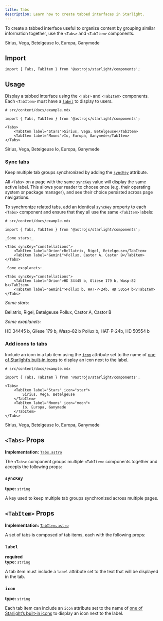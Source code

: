 ```yaml
---
title: Tabs
description: Learn how to create tabbed interfaces in Starlight.
---
```



To create a tabbed interface useful to organize content by grouping similar information together, use the `<Tabs>` and `<TabItem>` components.


<Preview>

<Tabs slot="preview">
	<TabItem label="Stars">Sirius, Vega, Betelgeuse</TabItem>
	<TabItem label="Moons">Io, Europa, Ganymede</TabItem>
</Tabs>

</Preview>

## Import

```tsx
import { Tabs, TabItem } from '@astrojs/starlight/components';
```

## Usage

Display a tabbed interface using the `<Tabs>` and `<TabItem>` components.
Each `<TabItem>` must have a [`label`](#label) to display to users.

<Preview>

```mdx
# src/content/docs/example.mdx

import { Tabs, TabItem } from '@astrojs/starlight/components';

<Tabs>
	<TabItem label="Stars">Sirius, Vega, Betelgeuse</TabItem>
	<TabItem label="Moons">Io, Europa, Ganymede</TabItem>
</Tabs>
```

<Tabs slot="preview">
	<TabItem label="Stars">Sirius, Vega, Betelgeuse</TabItem>
	<TabItem label="Moons">Io, Europa, Ganymede</TabItem>
</Tabs>

</Preview>

### Sync tabs

Keep multiple tab groups synchronized by adding the [`syncKey`](#synckey) attribute.

All `<Tabs>` on a page with the same `syncKey` value will display the same active label.
This allows your reader to choose once (e.g. their operating system or package manager), and see their choice persisted across page navigations.

To synchronize related tabs, add an identical `syncKey` property to each `<Tabs>` component and ensure that they all use the same `<TabItem>` labels:

<Preview>

```mdx 'syncKey="constellations"'
# src/content/docs/example.mdx

import { Tabs, TabItem } from '@astrojs/starlight/components';

_Some stars:_

<Tabs syncKey="constellations">
	<TabItem label="Orion">Bellatrix, Rigel, Betelgeuse</TabItem>
	<TabItem label="Gemini">Pollux, Castor A, Castor B</TabItem>
</Tabs>

_Some exoplanets:_

<Tabs syncKey="constellations">
	<TabItem label="Orion">HD 34445 b, Gliese 179 b, Wasp-82 b</TabItem>
	<TabItem label="Gemini">Pollux b, HAT-P-24b, HD 50554 b</TabItem>
</Tabs>
```

<Fragment slot="preview">

_Some stars:_

<Tabs syncKey="constellations">
	<TabItem label="Orion">Bellatrix, Rigel, Betelgeuse</TabItem>
	<TabItem label="Gemini">Pollux, Castor A, Castor B</TabItem>
</Tabs>

_Some exoplanets:_

<Tabs syncKey="constellations">
	<TabItem label="Orion">HD 34445 b, Gliese 179 b, Wasp-82 b</TabItem>
	<TabItem label="Gemini">Pollux b, HAT-P-24b, HD 50554 b</TabItem>
</Tabs>

</Fragment>

</Preview>

### Add icons to tabs

Include an icon in a tab item using the [`icon`](#icon) attribute set to the name of [one of Starlight’s built-in icons](/reference/icons/#all-icons) to display an icon next to the label.

<Preview>

```mdx /icon="\w+"/
# src/content/docs/example.mdx

import { Tabs, TabItem } from '@astrojs/starlight/components';

<Tabs>
	<TabItem label="Stars" icon="star">
		Sirius, Vega, Betelgeuse
	</TabItem>
	<TabItem label="Moons" icon="moon">
		Io, Europa, Ganymede
	</TabItem>
</Tabs>
```

<Tabs slot="preview">
	<TabItem label="Stars" icon="star">
		Sirius, Vega, Betelgeuse
	</TabItem>
	<TabItem label="Moons" icon="moon">
		Io, Europa, Ganymede
	</TabItem>
</Tabs>

</Preview>

## `<Tabs>` Props

**Implementation:** [`Tabs.astro`](https://github.com/withastro/starlight/blob/main/packages/starlight/user-components/Tabs.astro)

The `<Tabs>` component groups multiple `<TabItem>` components together and accepts the following props:

### `syncKey`

**type:** `string`

A key used to keep multiple tab groups synchronized across multiple pages.

## `<TabItem>` Props

**Implementation:** [`TabItem.astro`](https://github.com/withastro/starlight/blob/main/packages/starlight/user-components/TabItem.astro)

A set of tabs is composed of tab items, each with the following props:

### `label`

**required**  
**type:** `string`

A tab item must include a `label` attribute set to the text that will be displayed in the tab.

### `icon`

**type:** `string`

Each tab item can include an `icon` attribute set to the name of [one of Starlight’s built-in icons](/reference/icons/#all-icons) to display an icon next to the label.
